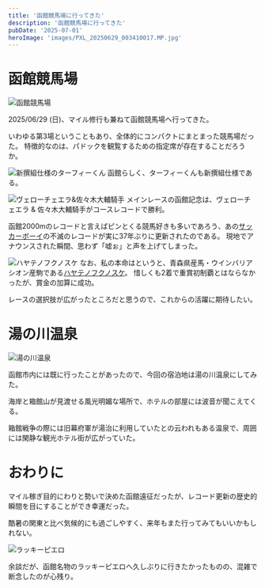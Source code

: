 ```yaml
---
title: '函館競馬場に行ってきた'
description: '函館競馬場に行ってきた'
pubDate: '2025-07-01'
heroImage: 'images/PXL_20250629_003410017.MP.jpg'
---
```


# 函館競馬場

![函館競馬場](images/PXL_20250629_002748643.jpg)

2025/06/29 (日)、マイル修行も兼ねて函館競馬場へ行ってきた。

いわゆる第3場ということもあり、全体的にコンパクトにまとまった競馬場だった。
特徴的なのは、パドックを観覧するための指定席が存在することだろうか。

![新撰組仕様のターフィーくん](images/PXL_20250629_002835819.jpg)
函館らしく、ターフィーくんも新撰組仕様である。

![ヴェローチェエラ&佐々木大輔騎手](images/DSC02485~2.JPG)
メインレースの函館記念は、ヴェローチェエラ & 佐々木大輔騎手がコースレコードで勝利。

函館2000mのレコードと言えばピンとくる競馬好きも多いであろう、あの[サッカーボーイ](https://db.netkeiba.com/horse/1985103538/)の不滅のレコードが実に37年ぶりに更新されたのである。
現地でアナウンスされた瞬間、思わず「嘘ぉ」と声を上げてしまった。

![ハヤテノフクノスケ](images/DSC01958.JPG)
なお、私の本命はというと、青森県産馬・ウインバリアシオン産駒である[ハヤテノフクノスケ](https://db.netkeiba.com/horse/2021109070/)。
惜しくも2着で重賞初制覇とはならなかったが、賞金の加算に成功。

レースの選択肢が広がったところだと思うので、これからの活躍に期待したい。

# 湯の川温泉

![湯の川温泉](images/PXL_20250628_103556874.jpg)

函館市内には既に行ったことがあったので、今回の宿泊地は湯の川温泉にしてみた。

海岸と箱館山が見渡せる風光明媚な場所で、ホテルの部屋には波音が聞こえてくる。

箱館戦争の際には旧幕府軍が湯治に利用していたとの云われもある温泉で、周囲には閑静な観光ホテル街が広がっていた。

# おわりに

マイル稼ぎ目的にわりと勢いで決めた函館遠征だったが、レコード更新の歴史的瞬間を目にすることができ幸運だった。

酷暑の関東と比べ気候的にも過ごしやすく、来年もまた行ってみてもいいかもしれない。

![ラッキーピエロ](images/PXL_20250630_015103038.jpg)

余談だが、函館名物のラッキーピエロへ久しぶりに行きたかったものの、混雑で断念したのが心残り。
